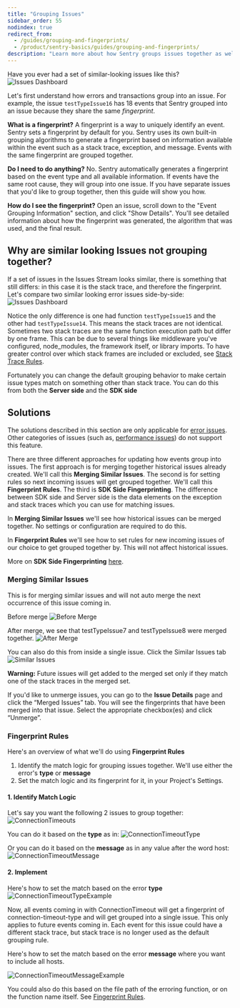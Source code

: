 ```yaml
---
title: "Grouping Issues"
sidebar_order: 55
nodindex: true
redirect_from:
  - /guides/grouping-and-fingerprints/
  - /product/sentry-basics/guides/grouping-and-fingerprints/
description: "Learn more about how Sentry groups issues together as well as different approaches for updating how events group into issues."
---
```


Have you ever had a set of similar-looking issues like this?
![Issues Dashboard](issues-dashboard.png)

Let's first understand how errors and transactions group into an issue. For example, the issue `testTypeIssue16` has 18 events that Sentry grouped into an issue because they share the same _fingerprint_.

**What is a fingerprint?**
A fingerprint is a way to uniquely identify an event. Sentry sets a fingerprint by default for you. Sentry uses its own built-in grouping algorithms to generate a fingerprint based on information available within the event such as a stack trace, exception, and message. Events with the same fingerprint are grouped together.

**Do I need to do anything?** No. Sentry automatically generates a fingerprint based on the event type and all available information. If events have the same root cause, they will group into one issue. If you have separate issues that you'd like to group together, then this guide will show you how.

**How do I see the fingerprint?** Open an issue, scroll down to the "Event Grouping Information" section, and click "Show Details". You'll see detailed information about how the fingerprint was generated, the algorithm that was used, and the final result.

## Why are similar looking Issues not grouping together?

If a set of issues in the Issues Stream looks similar, there is something that still differs: in this case it is the stack trace, and therefore the fingerprint. Let's compare two similar looking error issues side-by-side:
![Issues Dashboard](issue-stacktraces-comparison.png)

Notice the only difference is one had function `testTypeIssue15` and the other had `testTypeIssue14`. This means the stack traces are not identical.
Sometimes two stack traces are the same function execution path but differ by one frame. This can be due to several things like middleware you've configured, node_modules, the framework itself, or library imports. To have greater control over which stack frames are included or excluded, see [Stack Trace Rules](/product/data-management-settings/event-grouping/stack-trace-rules/).

<Note>

Fortunately you can change the default grouping behavior to make certain issue types match on something other than stack trace. You can do this from both the **Server side** and the **SDK side**

</Note>

## Solutions

<Note>

The solutions described in this section are only applicable for [error issues](/product/issues/#error-issues). Other categories of issues (such as, [performance issues](/product/issues/#performance-issues)) do not support this feature.

</Note>

There are three different approaches for updating how events group into issues. The first approach is for merging together historical issues already created. We'll call this **Merging Similar Issues**. The second is for setting rules so next incoming issues will get grouped together. We'll call this **Fingerprint Rules**. The third is **SDK Side Fingerprinting**. The difference between SDK side and Server side is the data elements on the exception and stack traces which you can use for matching issues.

In **Merging Similar Issues** we'll see how historical issues can be merged together. No settings or configuration are required to do this.

In **Fingerprint Rules** we'll see how to set rules for new incoming issues of our choice to get grouped together by. This will not affect historical issues.

More on **SDK Side Fingerprinting** [here](/platform-redirect/?next=/usage/sdk-fingerprinting/).

### Merging Similar Issues

This is for merging similar issues and will not auto merge the next occurrence of this issue coming in.

Before merge
![Before Merge](before-merge-1.png)

After merge, we see that testTypeIssue7 and testTypeIssue8 were merged together.
![After Merge](after-merge-1.png)

You can also do this from inside a single issue. Click the Similar Issues tab
![Similar Issues](similar-issues-1.png)

**Warning:** Future issues will get added to the merged set only if they match one of the stack traces in the merged set.

If you'd like to unmerge issues, you can go to the **Issue Details** page and click the “Merged Issues” tab. You will see the fingerprints that have been merged into that issue. Select the appropriate checkbox(es) and click “Unmerge”.

### Fingerprint Rules

Here's an overview of what we'll do using **Fingerprint Rules**

1. Identify the match logic for grouping issues together. We'll use either the error's **type** or **message**
2. Set the match logic and its fingerprint for it, in your Project's Settings.

#### 1. Identify Match Logic

Let's say you want the following 2 issues to group together:
![ConnectionTimeouts](connection-timeouts-2.png)

You can do it based on the **type** as in:
![ConnectionTimeoutType](connection-timeout-type.png)

Or you can do it based on the **message** as in any value after the word host:
![ConnectionTimeoutMessage](connection-timeout-message.png)

#### 2. Implement

Here's how to set the match based on the error **type**
![ConnectionTimeoutTypeExample](connection-timeout-type-example.png)

Now, all events coming in with ConnectionTimeout will get a fingerprint of connection-timeout-type and will get grouped into a single issue. This only applies to future events coming in. Each event for this issue could have a different stack trace, but stack trace is no longer used as the default grouping rule.

Here's how to set the match based on the error **message** where you want to include all hosts.

![ConnectionTimeoutMessageExample](connection-timeout-message-example.png)

You could also do this based on the file path of the erroring function, or on the function name itself. See [Fingerprint Rules](/platform-redirect/?next=/usage/sdk-fingerprinting/).
